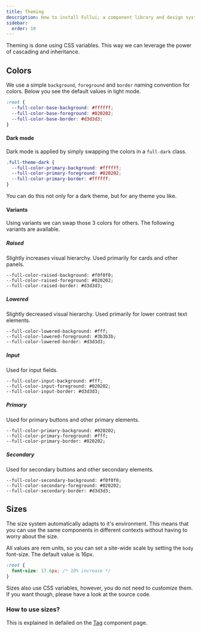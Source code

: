 ```yaml
---
title: Theming
description: How to install Fullui; a component library and design system built for Astro.
sidebar:
  order: 10
---
```


Theming is done using CSS variables. This way we can leverage the power of cascading and inheritance.

## Colors
We use a simple `background`, `foreground` and `border` naming convention for colors. Below you see the default values in light mode.

```css
:root {
  --full-color-base-background: #ffffff;
  --full-color-base-foreground: #020202;
  --full-color-base-border: #d3d3d3;
}
```

#### Dark mode
Dark mode is applied by simply swapping the colors in a `full-dark` class.
```css
.full-theme-dark {
  --full-color-primary-background: #ffffff;
  --full-color-primary-foreground: #020202;
  --full-color-primary-border: #ffffff;
}
```
You can do this not only for a dark theme, but for any theme you like. 

#### Variants
Using variants we can swap those 3 colors for others. The following variants are available.

##### Raised
Slightly increases visual hierarchy. Used primarily for cards and other panels.
```
--full-color-raised-background: #f0f0f0;
--full-color-raised-foreground: #020202;
--full-color-raised-border: #d3d3d3;
```

##### Lowered
Slightly decreased visual hierarchy. Used primarily for lower contrast text elements.
```
--full-color-lowered-background: #fff;
--full-color-lowered-foreground: #3b3b3b;
--full-color-lowered-border: #d3d3d3;
```

##### Input
Used for input fields.
```
--full-color-input-background: #fff;
--full-color-input-foreground: #020202;
--full-color-input-border: #d3d3d3;
```

##### Primary
Used for primary buttons and other primary elements.
```
--full-color-primary-background: #020202;
--full-color-primary-foreground: #fff;
--full-color-primary-border: #020202;
```

##### Secondary
Used for secondary buttons and other secondary elements.
```
--full-color-secondary-background: #f0f0f0;
--full-color-secondary-foreground: #020202;
--full-color-secondary-border: #d3d3d3;
```

## Sizes
The size system automatically adapts to it's environment. This means that you can use the same components in different contexts without having to worry about the size. 

All values are rem units, so you can set a site-wide scale by setting the `body` font-size. The default value is 16px.
```css
:root {
  font-size: 17.6px; /* 10% increase */
}
```

Sizes also use CSS variables, however, you do not need to customize them. If you want though, please have a look at the source code.

### How to use sizes?
This is explained in defailed on the [Tag](/docs/foundation/tag) component page.